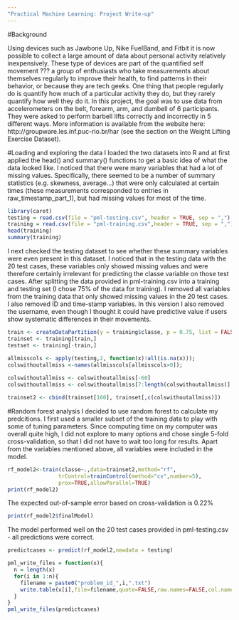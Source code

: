 ```yaml
---
"Practical Machine Learning: Project Write-up"
---
```


#Background

Using devices such as Jawbone Up, Nike FuelBand, and Fitbit it is now possible to collect a large amount of data about personal activity relatively inexpensively. These type of devices are part of the quantified self movement ??? a group of enthusiasts who take measurements about themselves regularly to improve their health, to find patterns in their behavior, or because they are tech geeks. One thing that people regularly do is quantify how much of a particular activity they do, but they rarely quantify how well they do it. In this project, the goal was to use data from accelerometers on the belt, forearm, arm, and dumbell of 6 participants. They were asked to perform barbell lifts correctly and incorrectly in 5 different ways. More information is available from the website here: http://groupware.les.inf.puc-rio.br/har (see the section on the Weight Lifting Exercise Dataset). 


#Loading and exploring the data
I loaded the two datasets into R and at first applied the head() and summary() functions to get a basic idea of what the data looked like. I noticed that there were many variables that had a lot of missing values.  Specifically, there seemed to be a number of summary statistics (e.g. skewness, average...) that were only calculated at certain times (these measurements corresponded to entries in raw_timestamp_part_1), but had missing values for most of the time. 

```r
library(caret)
testing = read.csv(file = "pml-testing.csv", header = TRUE, sep = ",")
training = read.csv(file = "pml-training.csv",header = TRUE, sep = ",")
head(training)
summary(training)
```


I next checked the testing dataset to see whether these summary variables were even present in this dataset. I noticed that in the testing data with the 20 test cases, these variables only showed missing values and were therefore certainly irrelevant for predicting the classe variable on those test cases. After splitting the data provided in pml-training.csv into a training  and testing set (I chose 75% of the data for training). I removed all variables from the training data that only showed missing values in the 20 test cases. I also removed ID and time-stamp variables. In this version I also removed the username, even though I thought it could have predictive value if users show systematic differences in their movements.

```r
train <- createDataPartition(y = training$classe, p = 0.75, list = FALSE)
trainset <- training[train,]
testset <- training[-train,]

allmisscols <- apply(testing,2, function(x)!all(is.na(x)));  
colswithoutallmiss <-names(allmisscols[allmisscols>0]);    
  
colswithoutallmiss <- colswithoutallmiss[-60]
colswithoutallmiss <- colswithoutallmiss[7:length(colswithoutallmiss)]

trainset2 <- cbind(trainset[160], trainset[,c(colswithoutallmiss)])
```

#Random forest analysis
I decided to use random forest to calculate my predcitions. I first used a smaller subset of the training data to play with some of tuning parameters. Since computing time on my computer was overall quite high, I did not explore to many options and chose single 5-fold cross-validation, so that I did not have to wait too long for results. Apart from the variables mentioned above, all variables were included in the model.


```r
rf_model2<-train(classe~.,data=trainset2,method="rf",
                trControl=trainControl(method="cv",number=5),
                prox=TRUE,allowParallel=TRUE)
print(rf_model2)
```
The expected out-of-sample error based on cross-validation is 0.22%



```r
print(rf_model2$finalModel)
```

The model performed well on the 20 test cases provided in pml-testing.csv - all predictions were correct.

```r
predictcases <- predict(rf_model2,newdata = testing)

pml_write_files = function(x){
  n = length(x)
  for(i in 1:n){
    filename = paste0("problem_id_",i,".txt")
    write.table(x[i],file=filename,quote=FALSE,row.names=FALSE,col.names=FALSE)
  }
}
pml_write_files(predictcases)
```

